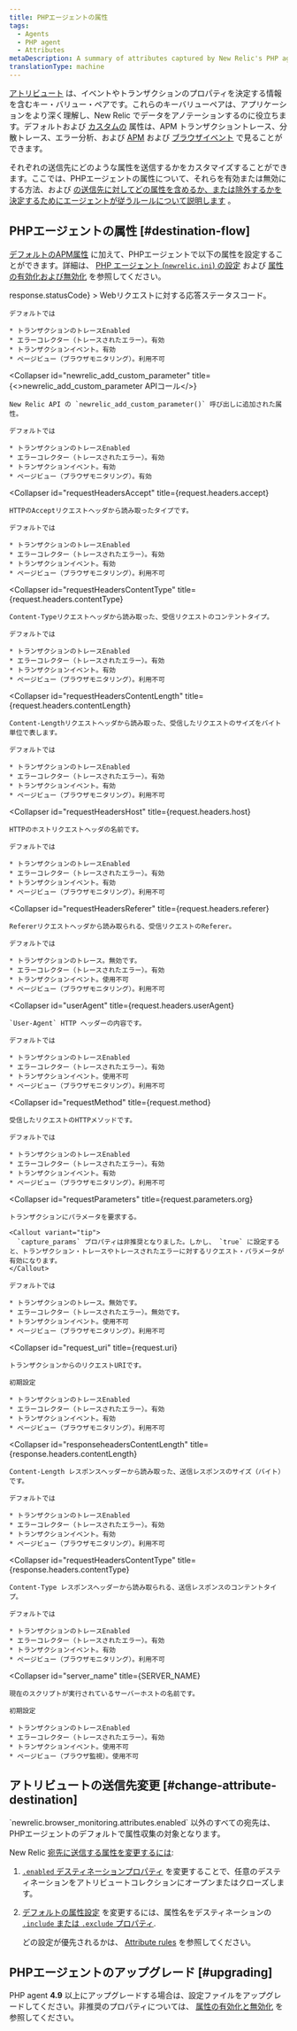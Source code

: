 ```yaml
---
title: PHPエージェントの属性
tags:
  - Agents
  - PHP agent
  - Attributes
metaDescription: A summary of attributes captured by New Relic's PHP agent.
translationType: machine
---
```


[アトリビュート](/docs/features/agent-attributes) は、イベントやトランザクションのプロパティを決定する情報を含むキー・バリュー・ペアです。これらのキーバリューペアは、アプリケーションをより深く理解し、New Relic でデータをアノテーションするのに役立ちます。デフォルトおよび [カスタムの](/docs/agents/manage-apm-agents/agent-data/collect-custom-attributes) 属性は、APM トランザクショントレース、分散トレース、エラー分析、および [APM](/docs/insights/explore-data/attributes/apm-default-attributes-insights) および [ブラウザイベント](/docs/insights/explore-data/attributes/browser-default-attributes-insights#browser-attributes-table) で見ることができます。

それぞれの送信先にどのような属性を送信するかをカスタマイズすることができます。ここでは、PHPエージェントの属性について、それらを有効または無効にする方法、および [の送信先に対してどの属性を含めるか、または除外するかを決定するためにエージェントが従うルールについて説明します](/docs/features/agent-attributes#destinations) 。

## PHPエージェントの属性 [#destination-flow]

[デフォルトのAPM属性](/docs/insights/new-relic-insights/decorating-events/apm-default-attributes-insights#transaction-defaults) に加えて、PHPエージェントで以下の属性を設定することができます。詳細は、 [PHP エージェント (`newrelic.ini`) の設定](/docs/php/php-agent-phpini-settings) および [属性の有効化および無効化](/docs/agents/php-agent/attributes/enabling-and-disabling-attributes) を参照してください。

<CollapserGroup>
  <Collapser
    id="httpResponseCode"
    title={<InlineCode>response.statusCode</InlineCode>}
  >
    Webリクエストに対する応答ステータスコード。

    デフォルトでは

    * トランザクションのトレースEnabled
    * エラーコレクター（トレースされたエラー）。有効
    * トランザクションイベント。有効
    * ページビュー（ブラウザモニタリング）。利用不可
  </Collapser>

  <Collapser
    id="newrelic_add_custom_parameter"
    title={<><InlineCode>newrelic_add_custom_parameter</InlineCode> APIコール</>}
  >
    New Relic API の `newrelic_add_custom_parameter()` 呼び出しに追加された属性。

    デフォルトでは

    * トランザクションのトレースEnabled
    * エラーコレクター（トレースされたエラー）。有効
    * トランザクションイベント。有効
    * ページビュー（ブラウザモニタリング）。有効
  </Collapser>

  <Collapser
    id="requestHeadersAccept"
    title={<InlineCode>request.headers.accept</InlineCode>}
  >
    HTTPのAcceptリクエストヘッダから読み取ったタイプです。

    デフォルトでは

    * トランザクションのトレースEnabled
    * エラーコレクター（トレースされたエラー）。有効
    * トランザクションイベント。有効
    * ページビュー（ブラウザモニタリング）。利用不可
  </Collapser>

  <Collapser
    id="requestHeadersContentType"
    title={<InlineCode>request.headers.contentType</InlineCode>}
  >
    Content-Typeリクエストヘッダから読み取った、受信リクエストのコンテントタイプ。

    デフォルトでは

    * トランザクションのトレースEnabled
    * エラーコレクター（トレースされたエラー）。有効
    * トランザクションイベント。有効
    * ページビュー（ブラウザモニタリング）。利用不可
  </Collapser>

  <Collapser
    id="requestHeadersContentLength"
    title={<InlineCode>request.headers.contentLength</InlineCode>}
  >
    Content-Lengthリクエストヘッダから読み取った、受信したリクエストのサイズをバイト単位で表します。

    デフォルトでは

    * トランザクションのトレースEnabled
    * エラーコレクター（トレースされたエラー）。有効
    * トランザクションイベント。有効
    * ページビュー（ブラウザモニタリング）。利用不可
  </Collapser>

  <Collapser
    id="requestHeadersHost"
    title={<InlineCode>request.headers.host</InlineCode>}
  >
    HTTPのホストリクエストヘッダの名前です。

    デフォルトでは

    * トランザクションのトレースEnabled
    * エラーコレクター（トレースされたエラー）。有効
    * トランザクションイベント。有効
    * ページビュー（ブラウザモニタリング）。利用不可
  </Collapser>

  <Collapser
    id="requestHeadersReferer"
    title={<InlineCode>request.headers.referer</InlineCode>}
  >
    Refererリクエストヘッダから読み取られる、受信リクエストのReferer。

    デフォルトでは

    * トランザクションのトレース。無効です。
    * エラーコレクター（トレースされたエラー）。有効
    * トランザクションイベント。使用不可
    * ページビュー（ブラウザモニタリング）。利用不可
  </Collapser>

  <Collapser
    id="userAgent"
    title={<InlineCode>request.headers.userAgent</InlineCode>}
  >
    `User-Agent` HTTP ヘッダーの内容です。

    デフォルトでは

    * トランザクションのトレースEnabled
    * エラーコレクター（トレースされたエラー）。有効
    * トランザクションイベント。使用不可
    * ページビュー（ブラウザモニタリング）。利用不可
  </Collapser>

  <Collapser
    id="requestMethod"
    title={<InlineCode>request.method</InlineCode>}
  >
    受信したリクエストのHTTPメソッドです。

    デフォルトでは

    * トランザクションのトレースEnabled
    * エラーコレクター（トレースされたエラー）。有効
    * トランザクションイベント。有効
    * ページビュー（ブラウザモニタリング）。利用不可
  </Collapser>

  <Collapser
    id="requestParameters"
    title={<InlineCode>request.parameters.org</InlineCode>}
  >
    トランザクションにパラメータを要求する。

    <Callout variant="tip">
      `capture_params` プロパティは非推奨となりました。しかし、 `true` に設定すると、トランザクション・トレースやトレースされたエラーに対するリクエスト・パラメータが有効になります。
    </Callout>

    デフォルトでは

    * トランザクションのトレース。無効です。
    * エラーコレクター（トレースされたエラー）。無効です。
    * トランザクションイベント。使用不可
    * ページビュー（ブラウザモニタリング）。利用不可
  </Collapser>

  <Collapser
    id="request_uri"
    title={<InlineCode>request.uri</InlineCode>}
  >
    トランザクションからのリクエストURIです。

    初期設定

    * トランザクションのトレースEnabled
    * エラーコレクター（トレースされたエラー）。有効
    * トランザクションイベント。有効
    * ページビュー（ブラウザモニタリング）。利用不可
  </Collapser>

  <Collapser
    id="responseheadersContentLength"
    title={<InlineCode>response.headers.contentLength</InlineCode>}
  >
    Content-Length レスポンスヘッダーから読み取った、送信レスポンスのサイズ（バイト）です。

    デフォルトでは

    * トランザクションのトレースEnabled
    * エラーコレクター（トレースされたエラー）。有効
    * トランザクションイベント。有効
    * ページビュー（ブラウザモニタリング）。利用不可
  </Collapser>

  <Collapser
    id="requestHeadersContentType"
    title={<InlineCode>response.headers.contentType</InlineCode>}
  >
    Content-Type レスポンスヘッダーから読み取られる、送信レスポンスのコンテントタイプ。

    デフォルトでは

    * トランザクションのトレースEnabled
    * エラーコレクター（トレースされたエラー）。有効
    * トランザクションイベント。有効
    * ページビュー（ブラウザモニタリング）。利用不可
  </Collapser>

  <Collapser
    id="server_name"
    title={<InlineCode>SERVER_NAME</InlineCode>}
  >
    現在のスクリプトが実行されているサーバーホストの名前です。

    初期設定

    * トランザクションのトレースEnabled
    * エラーコレクター（トレースされたエラー）。有効
    * トランザクションイベント。使用不可
    * ページビュー（ブラウザ監視）。使用不可
  </Collapser>
</CollapserGroup>

## アトリビュートの送信先変更 [#change-attribute-destination]

<Callout variant="tip">
  `newrelic.browser_monitoring.attributes.enabled` 以外のすべての宛先は、PHPエージェントのデフォルトで属性収集の対象となります。
</Callout>

New Relic [宛先に送信する属性を変更するには](/docs/apm/other-features/attributes/agent-attributes#destinations):

1. [`.enabled` デスティネーションプロパティ](/docs/agents/php-agent/attributes/enabling-disabling-attributes#destination-on-off) を変更することで、任意のデスティネーションをアトリビュートコレクションにオープンまたはクローズします。

2. [デフォルトの属性設定](#attributes) を変更するには、属性名をデスティネーションの [`.include` または `.exclude` プロパティ](/docs/agents/php-agent/attributes/enabling-disabling-attributes#destination-attribute-specific).

   どの設定が優先されるかは、 [Attribute rules](/docs/agents/php-agent/attributes/enabling-disabling-attributes#attruls) を参照してください。

## PHPエージェントのアップグレード [#upgrading]

PHP agent **4.9** 以上にアップグレードする場合は、設定ファイルをアップグレードしてください。非推奨のプロパティについては、 [属性の有効化と無効化](/docs/php/php-agent-enabling-and-disabling-attributes#deprecated) を参照してください。